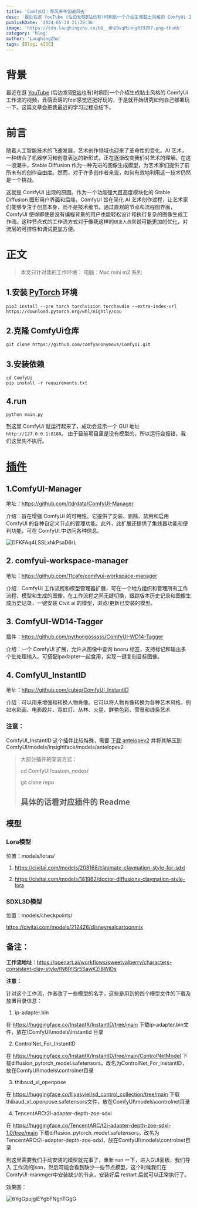 ```yaml
---
title: 'ComfyUI：等风来不如追风去'
desc: '最近在逛 YouTube (后边发现B站也有)时刷到一个介绍生成黏土风格的 ComfyUi 工作流的视频，丑萌丑萌的feel感觉还挺好玩的，于是就开始研究如何自己部署玩一下。这篇文章会把我最近的学习过程总结下。'
publishDate: '2024-05-30 21:39:36'
image: 'https://cdn.laughingzhu.cn/bD__8hGBvqMinngRJ9ZR7.png-thumb'
category: 'blog'
author: 'LaughingZhu'
tags: [Blog, AIGC]
---
```


# 背景

最近在逛 [YouTube](https://www.youtube.com/watch?v=K919O8BCY_M) (后边发现[B站](https://www.bilibili.com/video/BV1Ns421N7Tt/?spm_id_from=333.999.0.0)也有)时刷到一个介绍生成黏土风格的 ComfyUi 工作流的视频，丑萌丑萌的feel感觉还挺好玩的，于是就开始研究如何自己部署玩一下。这篇文章会把我最近的学习过程总结下。

# 前言

随着人工智能技术的飞速发展，艺术创作领域也迎来了革命性的变化。AI 艺术，一种结合了机器学习和创意表达的新形式，正在逐渐改变我们对艺术的理解。在这一浪潮中，Stable Diffusion 作为一种先进的图像生成模型，为艺术家们提供了前所未有的创作自由度。然而，对于许多创作者来说，如何有效地利用这一技术仍然是一个挑战。

这就是 ComfyUI 出现的原因。作为一个功能强大且高度模块化的 Stable Diffusion 图形用户界面和后端，ComfyUI 旨在简化 AI 艺术创作过程，让艺术家们能够专注于创意本身，而不是技术细节。通过直观的节点和流程图界面，ComfyUI 使得即使是没有编程背景的用户也能轻松设计和执行复杂的图像生成工作流。这种节点式的工作流方式对于像我这样的`研发人员`来说可能更加的优化，对流层的可控性和调试更加方便。

# 正文

> 本文只针对我的工作环境：
> 电脑：Mac mini m2 系列

## 1.安装 [PyTorch](https://developer.apple.com/metal/pytorch/) 环境

```shell
pip3 install --pre torch torchvision torchaudio --extra-index-url https://download.pytorch.org/whl/nightly/cpu
```

## 2.克隆 ComfyUi仓库

```shell
git clone https://github.com/comfyanonymous/ComfyUI.git
```

## 3.安装依赖

```shell
cd ComfyUi
pip install -r requirements.txt
```

## 4.run

```shell
python main.py
```

到这里 ComfyUi 就运行起来了，成功会显示一个 GUI 地址 `http://127.0.0.1:8188`。
由于目前项目里是没有模型的，所以运行会报错，我们这里先不执行。

# [插件](https://cdn.laughingzhu.cn/_w1gIS07fzNgC74nl1wFg.png)

## 1.ComfyUI-Manager

地址：https://github.com/ltdrdata/ComfyUI-Manager

介绍：旨在增强 ComfyUI 的可用性。它提供了安装、删除、禁用和启用 ComfyUI 的各种自定义节点的管理功能。此外，此扩展还提供了集线器功能和便利功能，可在 ComfyUI 中访问各种信息。

![DFKFAq4LSSLxhkPsaD6rL](https://cdn.laughingzhu.cn/DFKFAq4LSSLxhkPsaD6rL.png-thumb)

## 2. comfyui-workspace-manager

地址：https://github.com/11cafe/comfyui-workspace-manager

介绍：ComfyUI 工作流程和模型管理器扩展，可在一个地方组织和管理所有工作流程、模型和生成的图像。在工作流程之间无缝切换，跟踪版本历史记录和图像生成历史记录，一键安装 Civit ai 的模型，浏览/更新已安装的模型。

## 3. ComfyUI-WD14-Tagger

插件：https://github.com/pythongosssss/ComfyUI-WD14-Tagger

介绍：一个 ComfyUI 扩展，允许从图像中查询 booru 标签，支持标记和输出多个批处理输入。可搭配ipadapter一起食用，实现一键复刻目标图像。

## 4. ComfyUI_InstantID

地址：https://github.com/cubiq/ComfyUI_InstantID

介绍：可以用来增强和转换人物肖像。它可以将人物肖像转换为各种艺术风格，例如水彩画、电影胶片、霓虹灯、丛林、火星、鲜艳色彩、雪景和线条艺术

### 注意：

ComfyUI_InstantID 这个插件比较特殊，需要 [下载 antelopev2](https://pan.quark.cn/s/620311713e95) 并将其解压到ComfyUI/models/insightface/models/antelopev2

> 大部分插件的安装方式：
>
> cd ComfyUI/custom_nodes/
>
> git clone repo
>
> ## 具体的话看对应插件的 Readme

## 模型

### Lora模型

位置：models/loras/

1. https://civitai.com/models/208168/claymate-claymation-style-for-sdxl

2. https://civitai.com/models/181962/doctor-diffusions-claymation-style-lora

### SDXL3D模型

位置：models/checkpoints/

https://civitai.com/models/212426/disneyrealcartoonmix

## 备注：

**工作流地址**：https://openart.ai/workflows/sweetvalberry/characters-consistent-clay-style/fN6lYlSr5SawKZiBWlDs

**注意：**

针对这个工作流，作者改了一些模型的名字，这些是用到的四个模型文件的下载及放置目录信息：

1. ip-adapter.bin

在 https://huggingface.co/InstantX/InstantID/tree/main 下载ip-adapter.bin文件，放在\ComfyUI\models\instantid 目录

2.  ControlNet_For_InstantID

在 https://huggingface.co/InstantX/InstantID/tree/main/ControlNetModel 下载diffusion_pytorch_model.safetensors，改名为ControlNet_For_InstantID，放在ComfyUI\models\controlnet目录

3. thibaud_xl_openpose

在 https://huggingface.co/lllyasviel/sd_control_collection/tree/main 下载thibaud_xl_openpose.safetensors文件，放在ComfyUI\models\controlnet目录

4. TencentARCt2i-adapter-depth-zoe-sdxl

在 https://huggingface.co/TencentARC/t2i-adapter-depth-zoe-sdxl-1.0/tree/main 下载diffusion_pytorch_model.safetensors，改名为TencentARCt2i-adapter-depth-zoe-sdxl，放在ComfyUI\models\controlnet目录

到这里需要我们手动安装的模型就完事了，重新 run 一下，进入GUI面板，我们导入 工作流的json，然后可能会看到缺少一些节点模型，这个时候我们在 ComfyUI-manmger中安装缺少的节点，安装好后 restart 后就可以正常执行了。

效果图：

![6YgGpujglEYgbFNgnTGgG](https://cdn.laughingzhu.cn/6YgGpujglEYgbFNgnTGgG.jpeg-thumb)
